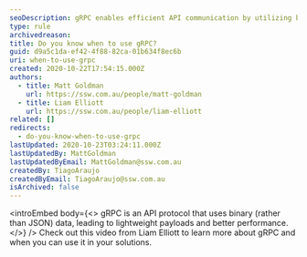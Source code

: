 ```yaml
---
seoDescription: gRPC enables efficient API communication by utilizing binary data, perfect for high-performance applications.
type: rule
archivedreason:
title: Do you know when to use gRPC?
guid: d9a5c1da-ef42-4f88-82ca-01b634f8ec6b
uri: when-to-use-grpc
created: 2020-10-22T17:54:15.000Z
authors:
  - title: Matt Goldman
    url: https://ssw.com.au/people/matt-goldman
  - title: Liam Elliott
    url: https://ssw.com.au/people/liam-elliott
related: []
redirects:
  - do-you-know-when-to-use-grpc
lastUpdated: 2020-10-23T03:24:11.000Z
lastUpdatedBy: MattGoldman
lastUpdatedByEmail: MattGoldman@ssw.com.au
createdBy: TiagoAraujo
createdByEmail: TiagoAraujo@ssw.com.au
isArchived: false
---
```


<introEmbed
  body={<>
gRPC is an API protocol that uses binary (rather than JSON) data, leading to lightweight payloads and better performance.
  </>}
/>
Check out this video from Liam Elliott to learn more about gRPC and when you can use it in your solutions.

<youtubeEmbed url="https://www.youtube.com/embed/7DwfRtBbvv8" description="" />
